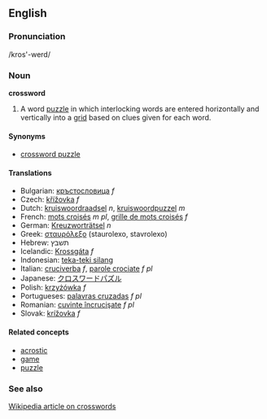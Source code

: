 ==English==
===Pronunciation===
/kros'-werd/

===Noun===
'''crossword'''

#A word [[puzzle]] in which interlocking words are entered horizontally and vertically into a [[grid]] based on clues given for each word.

====Synonyms====
*[[crossword puzzle]]

====Translations====
*Bulgarian: [[кръстословица]] ''f''
*Czech: [[křížovka]] ''f'' 
*Dutch: [[kruiswoordraadsel]] ''n'', [[kruiswoordpuzzel]] ''m''
*French: [[mots croisés]] ''m pl'', [[grille de mots croisés]] ''f''
*German: [[Kreuzworträtsel]] ''n''
*Greek: [[σταυρόλεξο]] (staurolexo, stavrolexo)
*Hebrew: תשבץ
*Icelandic: [[Krossgáta]] ''f''
*Indonesian: [[teka-teki silang]]
*Italian: [[cruciverba]] ''f'', [[parole crociate]] ''f pl''
*Japanese: [[クロスワードパズル]]
*Polish: [[krzyżówka]] ''f''
*Portugueses: [[palavras cruzadas]] ''f pl''
*Romanian: [[cuvinte încrucişate]] ''f pl''
*Slovak: [[krížovka]] ''f'' 

====Related concepts====
*[[acrostic]]
*[[game]]
*[[puzzle]]

===See also===
[[w:Crossword|Wikipedia article on crosswords]]